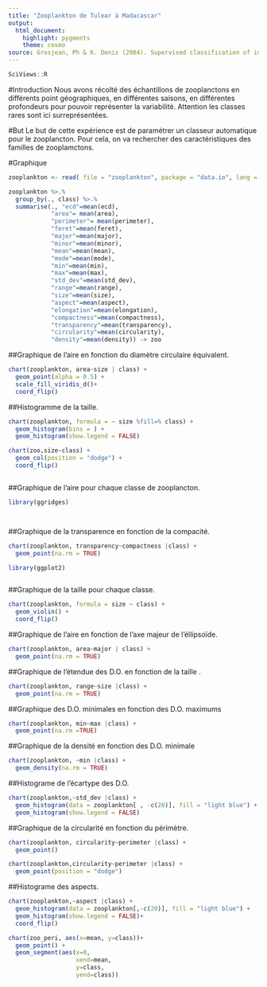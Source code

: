 ```yaml
---
title: "Zooplankton de Tulear à Madacascar"
output:
  html_document:
    highlight: pygments
    theme: cosmo
source: Grosjean, Ph & K. Denis (2004). Supervised classification of images, applied to plankton samples using R and ZooImage. Chap.12 of Data Mining Applications with R. Zhao, Y. & Y. Cen (eds). Elevier. Pp 331-365. https://doi.org/10.1016/C2012-0-00333-X.
---
```


```r
SciViews::R
```
#Introduction
Nous avons récolté des échantillons de zooplanctons en différents point géographiques, en différentes saisons, en différentes profondeurs pour pouvoir représenter la variabilité. Attention les classes rares sont ici surreprésentées.

#But
Le but de cette expérience est de paramétrer un classeur automatique pour le zooplancton. Pour cela, on va rechercher des caractéristiques des familles de zooplamctons.



#Graphique
```r
zooplankton <- read( file = "zooplankton", package = "data.io", lang = "fr")
```

```r
zooplankton %>.%
  group_by(., class) %>.%
  summarise(., "ecd"=mean(ecd),
            "area"= mean(area),
            "perimeter"= mean(perimeter),
            "feret"=mean(feret),
            "major"=mean(major),
            "minor"=mean(minor),
            "mean"=mean(mean),
            "mode"=mean(mode),
            "min"=mean(min),
            "max"=mean(max),
            "std_dev"=mean(std_dev),
            "range"=mean(range),
            "size"=mean(size),
            "aspect"=mean(aspect),
            "elongation"=mean(elongation),
            "compactness"=mean(compactness),
            "transparency"=mean(transparency),
            "circularity"=mean(circularity),
            "density"=mean(density)) -> zoo
```
##Graphique de l'aire en fonction du diamètre circulaire équivalent.
```r
chart(zooplankton, area~size | class) +
  geom_point(alpha = 0.5) +
  scale_fill_viridis_d()+
  coord_flip()
```

##Histogramme de la taille. 
```r
chart(zooplankton, formula = ~ size %fill=% class) +
  geom_histogram(bins = ) +
  geom_histogram(show.legend = FALSE)
```
```r
chart(zoo,size~class) +
  geom_col(position = "dodge") +
  coord_flip()
```


```r
```

##Graphique de l'aire pour chaque classe de zooplancton.

```r
library(ggridges)
```

```r

```
```r

```

##Graphique de la transparence en fonction de la compacité.
```r
chart(zooplankton, transparency~compactness |class) +
  geom_point(na.rm = TRUE)
```
```r
library(ggplot2)
```
```r

```

##Graphique de la taille pour chaque classe.
```r
chart(zooplankton, formula = size ~ class) +
  geom_violin() +
  coord_flip()
```

##Graphique de l'aire en fonction de l'axe majeur de l'éllipsoïde.
```r
chart(zooplankton, area~major | class) +
  geom_point(na.rm = TRUE)
```


##Graphique de l'étendue des D.O. en fonction de la taille .
```r
chart(zooplankton, range~size |class) +
  geom_point(na.rm = TRUE)
```

##Graphique des D.O. minimales en fonction des D.O. maximums
```r
chart(zooplankton, min~max |class) +
  geom_point(na.rm =TRUE)
```

##Graphique de la densité en fonction des D.O. minimale
```r
chart(zooplankton, ~min |class) +
  geom_density(na.rm = TRUE)
```
 
##Histograme de l'écartype des D.O.
```r
chart(zooplankton,~std_dev |class) +
  geom_histogram(data = zooplankton[ , -c(20)], fill = "light blue") +
  geom_histogram(show.legend = FALSE)
```

##Graphique de la circularité en fonction du périmètre.
```r
chart(zooplankton, circularity~perimeter |class) +
  geom_point()
```
```r
chart(zooplankton,circularity~perimeter |class) +
  geom_point(position = "dodge")
```

##Histograme des aspects.
```r
chart(zooplankton,~aspect |class) +
  geom_histogram(data = zooplankton[,-c(20)], fill = "light blue") +
  geom_histogram(show.legend = FALSE)+
  coord_flip()
```
```r
chart(zoo_peri, aes(x=mean, y=class))+
  geom_point() +
  geom_segment(aes(x=0,
                   xend=mean,
                   y=class,
                   yend=class))
``` 

